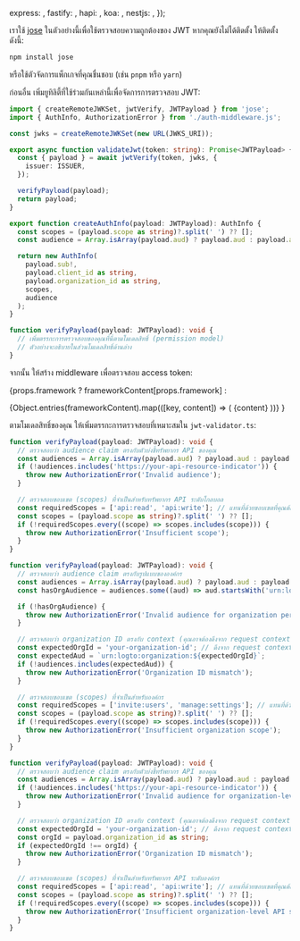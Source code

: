 

  express: <ExpressValidation />,
  fastify: <FastifyValidation />,
  hapi: <HapiValidation />,
  koa: <KoaValidation />,
  nestjs: <NestJsValidation />,
});

เราใช้ [jose](https://github.com/panva/jose) ในตัวอย่างนี้เพื่อใช้ตรวจสอบความถูกต้องของ JWT หากคุณยังไม่ได้ติดตั้ง ให้ติดตั้งดังนี้:

```bash
npm install jose
```

หรือใช้ตัวจัดการแพ็กเกจที่คุณชื่นชอบ (เช่น `pnpm` หรือ `yarn`)

ก่อนอื่น เพิ่มยูทิลิตี้ที่ใช้ร่วมกันเหล่านี้เพื่อจัดการการตรวจสอบ JWT:

```ts title="jwt-validator.ts"
import { createRemoteJWKSet, jwtVerify, JWTPayload } from 'jose';
import { AuthInfo, AuthorizationError } from './auth-middleware.js';

const jwks = createRemoteJWKSet(new URL(JWKS_URI));

export async function validateJwt(token: string): Promise<JWTPayload> {
  const { payload } = await jwtVerify(token, jwks, {
    issuer: ISSUER,
  });

  verifyPayload(payload);
  return payload;
}

export function createAuthInfo(payload: JWTPayload): AuthInfo {
  const scopes = (payload.scope as string)?.split(' ') ?? [];
  const audience = Array.isArray(payload.aud) ? payload.aud : payload.aud ? [payload.aud] : [];

  return new AuthInfo(
    payload.sub!,
    payload.client_id as string,
    payload.organization_id as string,
    scopes,
    audience
  );
}

function verifyPayload(payload: JWTPayload): void {
  // เพิ่มตรรกะการตรวจสอบของคุณที่นี่ตามโมเดลสิทธิ์ (permission model)
  // ตัวอย่างจะอธิบายในส่วนโมเดลสิทธิ์ด้านล่าง
}
```

จากนั้น ให้สร้าง middleware เพื่อตรวจสอบ access token:

{props.framework
? frameworkContent[props.framework]
:

<Tabs groupId="api-framework">
  {Object.entries(frameworkContent).map(([key, content]) => (
    <TabItem key={key} value={key} label={getFrameworkName(key)}>
      {content}
    </TabItem>
  ))}
</Tabs>
}

ตามโมเดลสิทธิ์ของคุณ ให้เพิ่มตรรกะการตรวจสอบที่เหมาะสมใน `jwt-validator.ts`:

<Tabs groupId="permission-models">
<TabItem value="global-api-resources" label="ทรัพยากร API ระดับโกลบอล">

```ts title="jwt-validator.ts"
function verifyPayload(payload: JWTPayload): void {
  // ตรวจสอบว่า audience claim ตรงกับตัวบ่งชี้ทรัพยากร API ของคุณ
  const audiences = Array.isArray(payload.aud) ? payload.aud : payload.aud ? [payload.aud] : [];
  if (!audiences.includes('https://your-api-resource-indicator')) {
    throw new AuthorizationError('Invalid audience');
  }

  // ตรวจสอบขอบเขต (scopes) ที่จำเป็นสำหรับทรัพยากร API ระดับโกลบอล
  const requiredScopes = ['api:read', 'api:write']; // แทนที่ด้วยขอบเขตที่คุณต้องการจริง
  const scopes = (payload.scope as string)?.split(' ') ?? [];
  if (!requiredScopes.every((scope) => scopes.includes(scope))) {
    throw new AuthorizationError('Insufficient scope');
  }
}
```

</TabItem>
<TabItem value="organization-permissions" label="สิทธิ์ขององค์กร (ไม่ใช่ API)">

```ts title="jwt-validator.ts"
function verifyPayload(payload: JWTPayload): void {
  // ตรวจสอบว่า audience claim ตรงกับรูปแบบขององค์กร
  const audiences = Array.isArray(payload.aud) ? payload.aud : payload.aud ? [payload.aud] : [];
  const hasOrgAudience = audiences.some((aud) => aud.startsWith('urn:logto:organization:'));

  if (!hasOrgAudience) {
    throw new AuthorizationError('Invalid audience for organization permissions');
  }

  // ตรวจสอบว่า organization ID ตรงกับ context (คุณอาจต้องดึงจาก request context)
  const expectedOrgId = 'your-organization-id'; // ดึงจาก request context
  const expectedAud = `urn:logto:organization:${expectedOrgId}`;
  if (!audiences.includes(expectedAud)) {
    throw new AuthorizationError('Organization ID mismatch');
  }

  // ตรวจสอบขอบเขต (scopes) ที่จำเป็นสำหรับองค์กร
  const requiredScopes = ['invite:users', 'manage:settings']; // แทนที่ด้วยขอบเขตที่คุณต้องการจริง
  const scopes = (payload.scope as string)?.split(' ') ?? [];
  if (!requiredScopes.every((scope) => scopes.includes(scope))) {
    throw new AuthorizationError('Insufficient organization scope');
  }
}
```

</TabItem>
<TabItem value="organization-level-api-resources" label="ทรัพยากร API ระดับองค์กร">

```ts title="jwt-validator.ts"
function verifyPayload(payload: JWTPayload): void {
  // ตรวจสอบว่า audience claim ตรงกับตัวบ่งชี้ทรัพยากร API ของคุณ
  const audiences = Array.isArray(payload.aud) ? payload.aud : payload.aud ? [payload.aud] : [];
  if (!audiences.includes('https://your-api-resource-indicator')) {
    throw new AuthorizationError('Invalid audience for organization-level API resources');
  }

  // ตรวจสอบว่า organization ID ตรงกับ context (คุณอาจต้องดึงจาก request context)
  const expectedOrgId = 'your-organization-id'; // ดึงจาก request context
  const orgId = payload.organization_id as string;
  if (expectedOrgId !== orgId) {
    throw new AuthorizationError('Organization ID mismatch');
  }

  // ตรวจสอบขอบเขต (scopes) ที่จำเป็นสำหรับทรัพยากร API ระดับองค์กร
  const requiredScopes = ['api:read', 'api:write']; // แทนที่ด้วยขอบเขตที่คุณต้องการจริง
  const scopes = (payload.scope as string)?.split(' ') ?? [];
  if (!requiredScopes.every((scope) => scopes.includes(scope))) {
    throw new AuthorizationError('Insufficient organization-level API scopes');
  }
}
```

</TabItem>
</Tabs>
